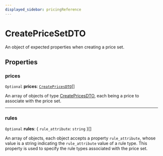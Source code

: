 ```yaml
---
displayed_sidebar: pricingReference
---
```


# CreatePriceSetDTO

An object of expected properties when creating a price set.

## Properties

### prices

 `Optional` **prices**: [`CreatePricesDTO`](CreatePricesDTO.mdx)[]

An array of objects of type [CreatePricesDTO](CreatePricesDTO.mdx), each being a price to associate with the price set.

___

### rules

 `Optional` **rules**: { `rule_attribute`: `string`  }[]

An array of objects, each object accepts a property `rule_attribute`, whose value is a string indicating the `rule_attribute` value of a rule type. 
This property is used to specify the rule types associated with the price set.
